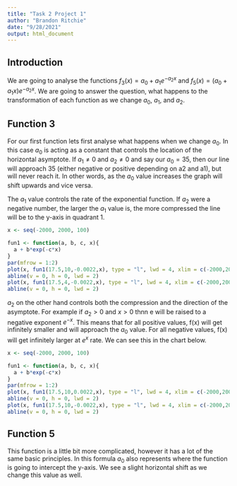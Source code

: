 ```yaml
---
title: "Task 2 Project 1"
author: "Brandon Ritchie"
date: "9/28/2021"
output: html_document
---
```


## Introduction

We are going to analyse the functions $f_3(x) = a_0 + a_1e^{-a_2x}$ and $f_5(x) = (a_0+a_1x)e^{-a_2x}$. We are going to answer the question, what happens to the transformation of each function as we change $a_0$, $a_1$, and $a_2$.

## Function 3

For our first function lets first analyse what happens when we change $a_0$. In this case $a_0$ is acting as a constant that controls the location of the horizontal asymptote. If $a_1 \neq 0$ and $a_2 \neq 0$ and say our $a_0 = 35$, then our line will approach 35 (either negative or positive depending on a2 and a1), but will never reach it. In other words, as the $a_0$ value increases the graph will shift upwards and vice versa.

The $a_1$ value controls the rate of the exponential function. If $a_2$ were a negative number, the larger the $a_1$ value is, the more compressed the line will be to the y-axis in quadrant 1.

```r
x <- seq(-2000, 2000, 100)

fun1 <- function(a, b, c, x){
  a + b*exp(-c*x)
}
par(mfrow = 1:2)
plot(x, fun1(17.5,10,-0.0022,x), type = "l", lwd = 4, xlim = c(-2000,2000), ylim = c(0,800), ylab = "Y", xlab = "X", main = "a1 = 10 & a2 = -0.0022")
abline(v = 0, h = 0, lwd = 2)
plot(x, fun1(17.5,4,-0.0022,x), type = "l", lwd = 4, xlim = c(-2000,2000), ylim = c(0,800), ylab = "Y", xlab = "X", main = "a1 = 4 & a2 = -0.0022")
abline(v = 0, h = 0, lwd = 2)
```

$a_2$ on the other hand controls both the compression and the direction of the asymptote. For example if $a_2 > 0$ and $x > 0$ thnn e will be raised to a negative exponent $e^{-x}$. This means that for all positive values, f(x) will get infinitely smaller and will approach the $a_0$ value. For all negative values, f(x) will get infinitely larger at $e^x$ rate. We can see this in the chart below.

```r
x <- seq(-2000, 2000, 100)

fun1 <- function(a, b, c, x){
  a + b*exp(-c*x)
}
par(mfrow = 1:2)
plot(x, fun1(17.5,10,0.0022,x), type = "l", lwd = 4, xlim = c(-2000,2000), ylim = c(0,800), ylab = "Y", xlab = "X", main = "a1 = 10 & a2 = 0.0022")
abline(v = 0, h = 0, lwd = 2)
plot(x, fun1(17.5,10,-0.0022,x), type = "l", lwd = 4, xlim = c(-2000,2000), ylim = c(0,800), ylab = "Y", xlab = "X", main = "a1 = 10 & a2 = -0.0022")
abline(v = 0, h = 0, lwd = 2)
```

## Function 5

This function is a little bit more complicated, however it has a lot of the same basic principles. In this formula $a_0$ also represents where the function is going to intercept the y-axis. We see a slight horizontal shift as we change this value as well.

